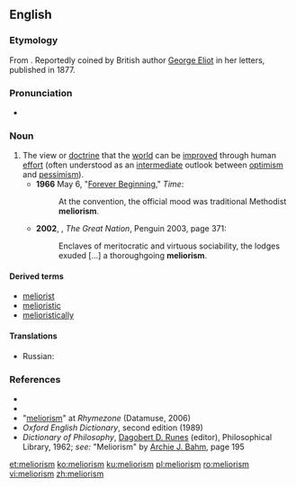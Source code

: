 ==English==
{{wikipedia}}
===Etymology===
From {{etyl|la|en}} {{term|melior||better|lang=la}} {{suffix||ism|lang=en}}. Reportedly coined by British author [[w:George Eliot|George Eliot]] in her letters, published in 1877.

===Pronunciation===
*{{a|UK}} {{IPA|/ˈmiːlɪəɹɪz(ə)m/|lang=en}}

===Noun===
{{en-noun}}

# The view or [[doctrine]] that the [[world]] can be [[improve]]d through human [[effort]] (often understood as an [[intermediate]] outlook between [[optimism]] and [[pessimism]]). {{defdate|from 19th c.}}
#*'''1966''' May 6, "[http://www.time.com/time/magazine/article/0,9171,901869,00.html Forever Beginning]," ''Time'':
#*: At the convention, the official mood was traditional Methodist '''meliorism'''.
#*'''2002''', {{w|Colin Jones (historian)|Colin Jones}}, ''The Great Nation'', Penguin 2003, page 371:
#*:Enclaves of meritocratic and virtuous sociability, the lodges exuded [...] a thoroughgoing '''meliorism'''.
 
====Derived terms====
* [[meliorist]]
* [[melioristic]]
* [[melioristically]]

====Translations====
{{trans-top|the view that the world can be improved through human effort}}
{{trans-mid}}
* Russian: {{t|ru|мелиори́зм|m}}
{{trans-bottom}}

===References===
* {{R:Dictionary.com}}
* {{R:Encarta|meliorism}}
* "[http://www.rhymezone.com/r/rhyme.cgi?Word=meliorism meliorism]" at ''Rhymezone'' (Datamuse, 2006)
* ''Oxford English Dictionary'', second edition (1989)
* ''Dictionary of Philosophy'', [[w:Dagobert D. Runes|Dagobert D. Runes]] (editor), Philosophical Library, 1962; ''see:'' "Meliorism" by [[w:Archie J. Bahm|Archie J. Bahm]], page 195

[[et:meliorism]]
[[ko:meliorism]]
[[ku:meliorism]]
[[pl:meliorism]]
[[ro:meliorism]]
[[vi:meliorism]]
[[zh:meliorism]]